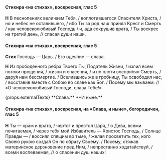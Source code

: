 #### Стихира «на стихах», воскресная, глас 5

**Н** В песнопениях величаем Тебя, / воплотившегося Спасителя Христа, / но и небес не оставившего, / ибо Ты за род наш при́нял Крест и Смерть / как человеколюбивый Господь / и, ада сокрушив врата, / Ты воскрес на третий день, // спасая души наши.

#### Стихира «на стихах», воскресная, глас 5

**Стих** Господь — Царь. / Его одея́ние — слава.

**Н** Из прободённого ребра Твоего Ты, Податель Жизни, / излил всем потоки прощения, / жизни и спасения, / и по пло́ти воспри́нял Смерть, / дару́я нам бессмертие. / Вселившись же в гробницу, Ты освободил нас, / восставив вместе с Собою во славе как Бог. / Посему мы взываем: // «О человеколюбивый Господи, слава Тебе!»

<If condition={props.externalTexts}>
    <Then>
        {props.externalTexts}
    </Then>
    <Else>
        **Слава.**
    </Else>
</If>

<If condition={!props.hasExclusiveEnding}>
**И ныне.**

#### Стихира «на стихах», воскресная, на «Слава, и ныне», богородичен, глас 5

**Н** Ты — храм и врата, / чертог и престол Царя, / о Дева, всеми почитаемая, / через тебя мой Избави́тель — Христос Господь, / Солнце Правды — / воссиял спящим во тьме, / желая просветить тех, кого Своею рукою созда́л Он по образу Своему. / Посему, стяжав материнское дерзновение пред Ним, / непрестанно хода́тайствуй, / всеми воспеваемая, // о спасении душ наших!
</If>
